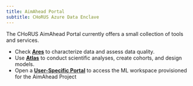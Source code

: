 ```yaml
---
title: AimAhead Portal
subtitle: CHoRUS Azure Data Enclave
---
```


The CHoRUS AimAhead Portal currently offers a small collection of tools and services.

- Check **[Ares](/ares/)** to characterize data and assess data quality.
- Use **[Atlas](/atlas/)** to conduct scientific analyses, create cohorts, and design models.
- Open a **[User-Specific Portal](/lab/)** to access the ML workspace provisioned for the AimAhead Project
